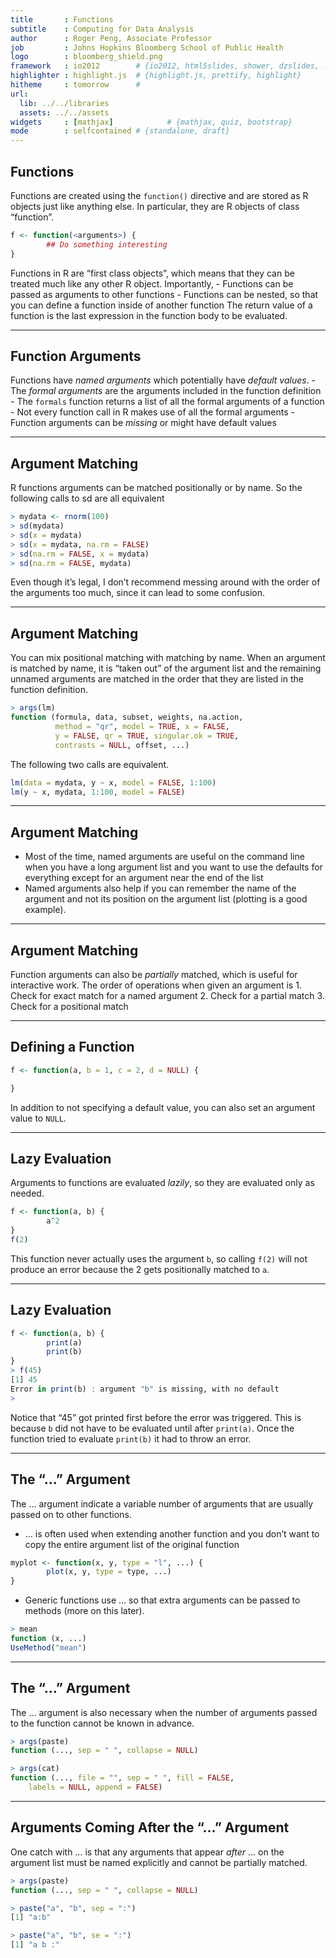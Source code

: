 ```yaml
---
title       : Functions
subtitle    : Computing for Data Analysis
author      : Roger Peng, Associate Professor
job         : Johns Hopkins Bloomberg School of Public Health
logo        : bloomberg_shield.png
framework   : io2012        # {io2012, html5slides, shower, dzslides, ...}
highlighter : highlight.js  # {highlight.js, prettify, highlight}
hitheme     : tomorrow      # 
url:
  lib: ../../libraries
  assets: ../../assets
widgets     : [mathjax]            # {mathjax, quiz, bootstrap}
mode        : selfcontained # {standalone, draft}
---
```


## Functions

Functions are created using the `function()` directive and are stored as R objects just like anything else. In particular, they are R objects of class “function”.

```r
f <- function(<arguments>) {
        ## Do something interesting
}
```

Functions in R are “first class objects”, which means that they can be treated much like any other R object. Importantly,
- Functions can be passed as arguments to other functions
- Functions can be nested, so that you can define a function inside of another function
The return value of a function is the last expression in the function body to be evaluated.

---

## Function Arguments

Functions have _named arguments_ which potentially have _default values_.
- The _formal arguments_ are the arguments included in the function definition 
- The `formals` function returns a list of all the formal arguments of a function 
- Not every function call in R makes use of all the formal arguments
- Function arguments can be _missing_ or might have default values

---

## Argument Matching

R functions arguments can be matched positionally or by name. So the following calls to sd are all equivalent

```r
> mydata <- rnorm(100)
> sd(mydata)
> sd(x = mydata)
> sd(x = mydata, na.rm = FALSE)
> sd(na.rm = FALSE, x = mydata)
> sd(na.rm = FALSE, mydata)
```

Even though it’s legal, I don’t recommend messing around with the order of the arguments too much, since it can lead to some confusion.

---

## Argument Matching

You can mix positional matching with matching by name. When an argument is matched by name, it is “taken out” of the argument list and the remaining unnamed arguments are matched in the order that they are listed in the function definition.

```r
> args(lm)
function (formula, data, subset, weights, na.action,
          method = "qr", model = TRUE, x = FALSE,
          y = FALSE, qr = TRUE, singular.ok = TRUE,
          contrasts = NULL, offset, ...)
```

The following two calls are equivalent.

```r
lm(data = mydata, y ~ x, model = FALSE, 1:100)
lm(y ~ x, mydata, 1:100, model = FALSE)
```

---

## Argument Matching

- Most of the time, named arguments are useful on the command line when you have a long argument list and you want to use the defaults for everything except for an argument near the end of the list
- Named arguments also help if you can remember the name of the argument and not its position on the argument list (plotting is a good example).

---

## Argument Matching

Function arguments can also be _partially_ matched, which is useful for interactive work. The order of operations when given an argument is
1. Check for exact match for a named argument
2. Check for a partial match
3. Check for a positional match

---

## Defining a Function

```r
f <- function(a, b = 1, c = 2, d = NULL) {

}
```

In addition to not specifying a default value, you can also set an argument value to `NULL`.

---

## Lazy Evaluation

Arguments to functions are evaluated _lazily_, so they are evaluated only as needed.

```r
f <- function(a, b) {
        a^2
} 
f(2)
```

This function never actually uses the argument `b`, so calling `f(2)` will not produce an error because the 2 gets positionally matched to `a`.

---

## Lazy Evaluation

```r
f <- function(a, b) {
        print(a)
        print(b)
}
> f(45)
[1] 45
Error in print(b) : argument "b" is missing, with no default
>
```

Notice that “45” got printed first before the error was triggered. This is because `b` did not have to be evaluated until after `print(a)`. Once the function tried to evaluate `print(b)` it had to throw an error.

---

## The “...” Argument

The ... argument indicate a variable number of arguments that are usually passed on to other functions.

- ... is often used when extending another function and you don’t want to copy the entire argument list of the original function

```r
myplot <- function(x, y, type = "l", ...) {
        plot(x, y, type = type, ...)
}
```
- Generic functions use ... so that extra arguments can be passed to methods
(more on this later).

```r
> mean
function (x, ...)
UseMethod("mean")
```

---

## The “...” Argument

The ... argument is also necessary when the number of arguments passed to the function cannot be known in advance.

```r
> args(paste)
function (..., sep = " ", collapse = NULL)

> args(cat)
function (..., file = "", sep = " ", fill = FALSE,
    labels = NULL, append = FALSE)
```

---

## Arguments Coming After the “...” Argument

One catch with ... is that any arguments that appear _after_ ... on the argument list must be named explicitly and cannot be partially matched.

```r
> args(paste)
function (..., sep = " ", collapse = NULL)

> paste("a", "b", sep = ":")
[1] "a:b"

> paste("a", "b", se = ":")
[1] "a b :"
```
